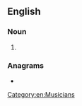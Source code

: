 ==English==
{{wikipedia|dab=rock star}}

===Noun===
{{en-noun}}

# {{alternative spelling of|rockstar|lang=en}}

===Anagrams===
* {{l|en|tarrocks}}
[[Category:en:Musicians]]